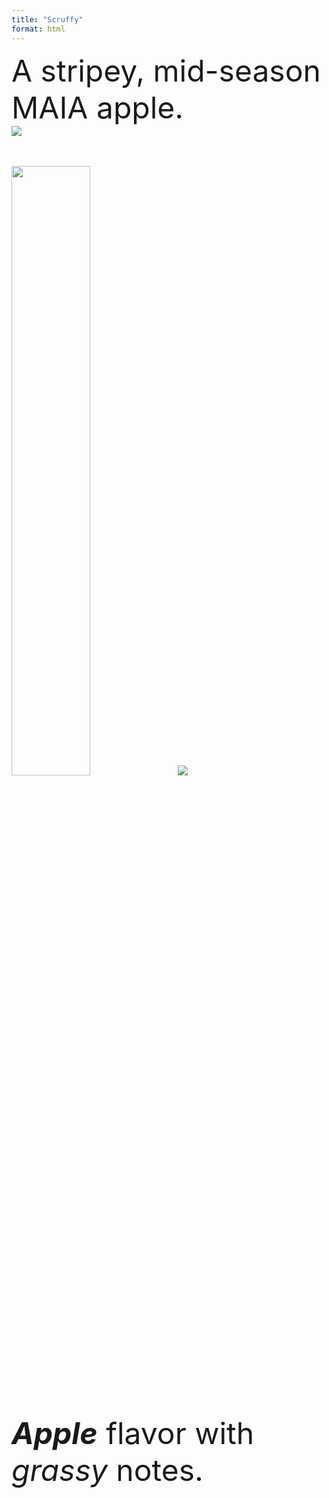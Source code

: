 ```yaml
---
title: "Scruffy"
format: html
---
```

<font size = "7">
A stripey, mid-season MAIA apple. 
<div class="container">
<div class="row">

<div class="col">
![](img/websitefigs/Apple_Scruffy.svg)
 </div>

<div class="col">
![](img/scruff-crop.jpg){width=50%}
![](img/flavfigs/flavor_plot_Scruffy.svg)

<i><b>Apple</b></i> flavor with <i>grassy</i> notes.
</div>
</div>